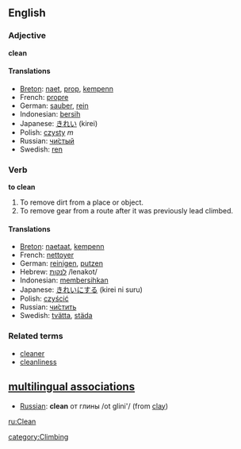 ==English==

=== Adjective ===
'''clean'''

==== Translations ====
*[[Breton]]: [[naet]], [[prop]], [[kempenn]]
*French: [[propre]]
*German: [[sauber]], [[rein]]
*Indonesian: [[bersih]]
*Japanese: [[きれい]] (kirei)
*Polish: [[czysty]] ''m''
*Russian: [[чистый|чи́стый]]
*Swedish: [[ren]]

=== Verb ===
'''to clean'''
#To remove dirt from a place or object.
#To remove gear from a route after it was previously lead climbed.

==== Translations ====
*[[Breton]]: [[naetaat]], [[kempenn]]
*French: [[nettoyer]]
*German: [[reinigen]], [[putzen]]
*Hebrew: [[:he:לנקות|לנקות]] /lenakot/
*Indonesian: [[bersih|membersihkan]]
*Japanese: [[きれい]]にする (kirei ni suru)
*Polish: [[czyścić]]
*Russian: [[:ru:чистить|чи́стить]]
*Swedish: [[tvätta]], [[städa]]

===Related terms===
*[[cleaner]]
*[[cleanliness]]

==[[multilingual associations]]== 
*[[Russian]]: '''clean''' от глины /ot glini'/ (from [[clay]])

[[ru:Clean]]

[[category:Climbing]]